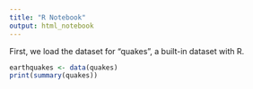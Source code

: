 ```yaml
---
title: "R Notebook"
output: html_notebook
---
```


First, we load the dataset for "quakes", a built-in dataset with R.

```r
earthquakes <- data(quakes)
print(summary(quakes))
```
